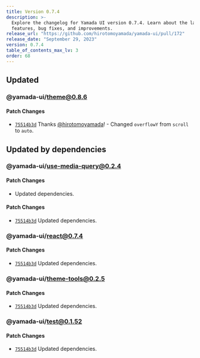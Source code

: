 ```yaml
---
title: Version 0.7.4
description: >-
  Explore the changelog for Yamada UI version 0.7.4. Learn about the latest
  features, bug fixes, and improvements.
release_url: "https://github.com/hirotomoyamada/yamada-ui/pull/172"
release_date: "September 29, 2023"
version: 0.7.4
table_of_contents_max_lv: 3
order: 68
---
```


## Updated

### @yamada-ui/theme@0.8.6

#### Patch Changes

- [`75514b3d`](https://github.com/hirotomoyamada/yamada-ui/commit/75514b3de733c88f7800d28f47a757b484c62452) Thanks [@hirotomoyamada](https://github.com/hirotomoyamada)! - Changed `overflowY` from `scroll` to `auto`.

## Updated by dependencies

### @yamada-ui/use-media-query@0.2.4

#### Patch Changes

- Updated dependencies.

#### Patch Changes

- [`75514b3d`](https://github.com/hirotomoyamada/yamada-ui/commit/75514b3de733c88f7800d28f47a757b484c62452) Updated dependencies.

### @yamada-ui/react@0.7.4

#### Patch Changes

- [`75514b3d`](https://github.com/hirotomoyamada/yamada-ui/commit/75514b3de733c88f7800d28f47a757b484c62452) Updated dependencies.

### @yamada-ui/theme-tools@0.2.5

#### Patch Changes

- [`75514b3d`](https://github.com/hirotomoyamada/yamada-ui/commit/75514b3de733c88f7800d28f47a757b484c62452) Updated dependencies.

### @yamada-ui/test@0.1.52

#### Patch Changes

- [`75514b3d`](https://github.com/hirotomoyamada/yamada-ui/commit/75514b3de733c88f7800d28f47a757b484c62452) Updated dependencies.
